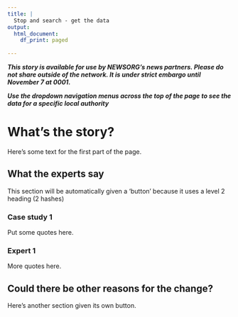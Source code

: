 ```yaml
---
title: |
  Stop and search - get the data
output:
  html_document:
    df_print: paged
  
---
```


***This story is available for use by NEWSORG's news partners. Please do not share outside of the network. It is under strict embargo until November 7 at 0001.*** 

***Use the dropdown navigation menus across the top of the page to see the data for a specific local authority***

# What’s the story? {.tabset .tabset-fade .tabset-pills}

Here's some text for the first part of the page.


## What the experts say

This section will be automatically given a 'button' because it uses a level 2 heading (2 hashes)

### Case study 1

Put some quotes here.

### Expert 1

More quotes here.

## Could there be other reasons for the change?

Here's another section given its own button.

